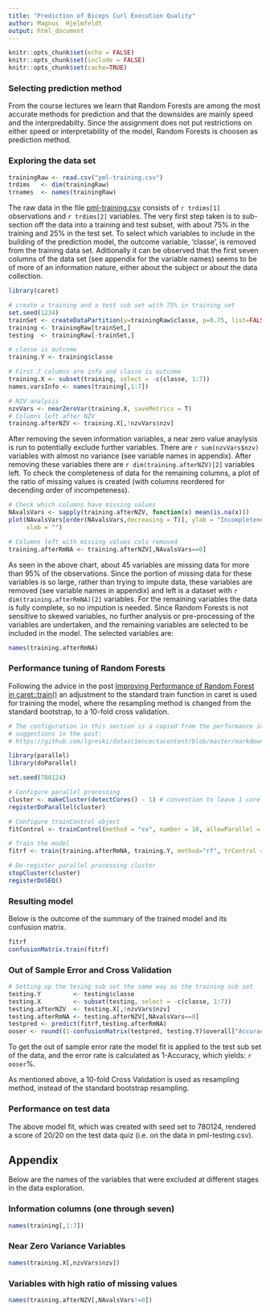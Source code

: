 ```yaml
---
title: "Prediction of Biceps Curl Execution Quality"
author: Magnus  Hjelmfeldt
output: html_document
---
```


```r
knitr::opts_chunk$set(echo = FALSE)
knitr::opts_chunk$set(include = FALSE)
knitr::opts_chunk$set(cache=TRUE)
```

### Selecting prediction method

From the course lectures we learn that Random Forests are among the most
accurate methods for prediction and that the downsides are mainly speed and
the interpredabilty. Since the assignment does not put restrictions on either
speed or interpretability of the model, Random Forests is choosen as prediction
method.

### Exploring the data set
```r
trainingRaw <- read.csv("pml-training.csv")
trdims   <- dim(trainingRaw)
trnames  <- names(trainingRaw)
```

The raw data in the file [pml-training.csv](https://d396qusza40orc.cloudfront.net/predmachlearn/pml-training.csv) 
consists of `r trdims[1]` observations and `r trdims[2]` variables. The very 
first step taken is to sub-section off the data into a training and test subset, 
with about 75% in the training and 25% in the test set. To select which 
variables to include in the building of the prediction model, the outcome 
variable, 'classe', is removed from the training data set. Aditionally it can be 
observed that the first seven columns of the data set (see appendix for the 
variable names) seems to be of more of an information nature, either about the 
subject or about the data collection. 

```r
library(caret)

# create a training and a test sub set with 75% in training set
set.seed(1234)
trainSet <- createDataPartition(y=trainingRaw$classe, p=0.75, list=FALSE)
training <- trainingRaw[trainSet,]
testing  <- trainingRaw[-trainSet,]

# classe is outcome
training.Y <- training$classe

# First 7 columns are info and classe is outcome
training.X <- subset(training, select = -c(classe, 1:7))
names.varsInfo <- names(training[,1:7])

# NZV analysis
nzvVars <- nearZeroVar(training.X, saveMetrics = T)
# Columns left after NZV
training.afterNZV <- training.X[,!nzvVars$nzv]
```

After removing the seven information variables, a near zero value anaylysis is 
run to potentially exclude further variables. There are 
`r sum(nzvVars$nzv)` variables with almost no variance (see variable names in 
appendix). After removing these variables there are 
`r dim(training.afterNZV)[2]` variables left. To check the completeness of data 
for the remaining columns, a plot of the ratio of missing values is created 
(with columns reordered for decending order of incompeteness).

```r
# Check which columns have missing values
NAvalsVars <- sapply(training.afterNZV, function(x) mean(is.na(x)))
plot(NAvalsVars[order(NAvalsVars,decreasing = T)], ylab = "Incompleteness", 
     xlab = "")

# Columns left with missing values cols removed
training.afterRmNA <- training.afterNZV[,NAvalsVars==0]
```

As seen in the above chart, about 45 variables are missing data for more than
95% of the observations. Since the portion of missing data for these variables
is so large, rather than trying to impute data, these variables are  removed 
(see variable names in appendix) and left is a dataset with 
`r dim(training.afterRmNA)[2]` variables. For the remaining variables the data 
is fully complete, so no impution is needed. Since Random Forests is not 
sensitive to skewed variables, no further analysis or pre-processing of the 
variables are undertaken, and the remaining variables are selected to be 
included in the model. The selected variables are:
```r
names(training.afterRmNA)
```


### Performance tuning of Random Forests
Following the advice in the post [Improving Performance of Random Forest in caret::train()](https://github.com/lgreski/datasciencectacontent/blob/master/markdown/pml-randomForestPerformance.md) an adjustment to the standard train function in caret is used 
for training the model, where the resampling method is changed from the standard
bootstrap, to a 10-fold cross validation.  

```r
# The configuration in this section is a copied from the performance improvement 
# suggestions in the post:
# https://github.com/lgreski/datasciencectacontent/blob/master/markdown/pml-randomForestPerformance.md

library(parallel)
library(doParallel)

set.seed(780124)

# Configure parallel processing
cluster <- makeCluster(detectCores() - 1) # convention to leave 1 core for OS
registerDoParallel(cluster)

# Configure trainControl object
fitControl <- trainControl(method = "cv", number = 10, allowParallel = TRUE)

# Train the model
fitrf <- train(training.afterRmNA, training.Y, method="rf", trControl = fitControl)

# De-register parallel processing cluster
stopCluster(cluster)
registerDoSEQ()

```

### Resulting model
Below is the outcome of the summary of the trained model and its confusion matrix.
```r
fitrf
confusionMatrix.train(fitrf)
```

### Out of Sample Error and Cross Validation
```r
# Setting up the tesing sub set the same way as the training sub set 
testing.Y         <- testing$classe
testing.X         <- subset(testing, select = -c(classe, 1:7))
testing.afterNZV  <- testing.X[,!nzvVars$nzv]
testing.afterRmNA <- testing.afterNZV[,NAvalsVars==0]
testpred <- predict(fitrf,testing.afterRmNA)
ooser <- round((1-confusionMatrix(testpred, testing.Y)$overall["Accuracy"])*100,2)
```

To get the out of sample error rate the model fit is applied to the test sub 
set of the data, and the error rate is calculated as 1-Accuracy, which yields: 
`r ooser`%.

As mentioned above, a 10-fold Cross Validation is used as resampling method,
instead of the standard bootstrap resampling.

### Performance on test data
The above model fit, which was created with seed set to 780124, rendered a
score of 20/20 on the test data quiz (i.e. on the data in pml-testing.csv).


## Appendix
Below are the names of the variables that were excluded at different stages
in the data exploration.  

### Information columns (one through seven)
```r
names(training[,1:7])

```

### Near Zero Variance Variables
```r
names(training.X[,nzvVars$nzv])
```

### Variables with high ratio of missing values
```r
names(training.afterNZV[,NAvalsVars!=0])
```

